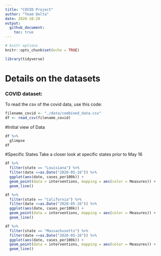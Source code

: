 ```yaml
---
title: "COVID Project"
author: "Team Delta"
date: 2020-10-20
output:
  github_document:
    toc: true
---
```


```r
# knitr options
knitr::opts_chunk$set(echo = TRUE)
```

```r
library(tidyverse)
```

# Details on the datasets  

<!-- -------------------------------------------------- -->

### COVID dataset: 
To read the csv of the covid data, use this code:

```r
filename_covid <- "./data/combined_data.csv"
df <- read_csv(filename_covid)
```

#Initial view of Data

```r
df %>%
  glimpse
df
```

#Specific States
Take a closer look at specific states prior to May 16

```r
df %>%
  filter(state == "Louisiana") %>%
  filter(date <=as.Date("2020-05-16")) %>%
  ggplot(aes(date, cases_per100k)) +
  geom_point(data = interventions, mapping = aes(color = Measures)) +
  geom_line()

```
```r
df %>%
  filter(state == "California") %>%
  filter(date <=as.Date("2020-05-16")) %>%
  ggplot(aes(date, cases_per100k)) +
  geom_point(data = interventions, mapping = aes(color = Measures)) +
  geom_line()

```
```r
df %>%
  filter(state == "Massachusetts") %>%
  filter(date <=as.Date("2020-05-16")) %>%
  ggplot(aes(date, cases_per100k)) +
  geom_point(data = interventions, mapping = aes(color = Measures)) +
  geom_line()

```